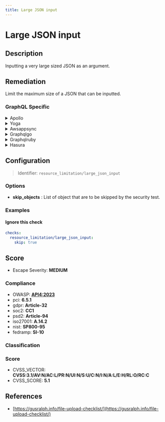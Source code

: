 ```yaml
---
title: Large JSON input
---
```


# Large JSON input

## Description

Inputting a very large sized JSON as an argument.

## Remediation

Limit the maximum size of a JSON that can be inputted.


### GraphQL Specific

<details>
    <summary>Apollo</summary>

To address large JSON input issues in the Apollo framework, ensure that you implement input validation to reject payloads that exceed the expected size. Additionally, consider using streaming JSON parsers to handle large inputs more efficiently and avoid memory overload. Set up rate limiting and depth limiting to protect against abusive requests and maintain server performance.

</details>

<details>
    <summary>Yoga</summary>

To handle large JSON input in the Yoga framework engine, consider implementing streaming JSON parsers to process the data in chunks, thereby reducing memory overhead. Additionally, ensure that the server has sufficient resources to handle the expected load and optimize the JSON parsing logic for performance.

</details>

<details>
    <summary>Awsappsync</summary>

To address large JSON input issues in AWS AppSync, consider implementing pagination to break down the data into smaller chunks, compressing the JSON payload if the service allows, or increasing the payload size limits within the service configuration if possible. Additionally, optimize the resolver logic to handle large inputs more efficiently and ensure that the underlying data sources can process large requests effectively.

</details>

<details>
    <summary>Graphqlgo</summary>

To mitigate the risk of inefficient processing or potential denial of service attacks when handling large JSON inputs in a GraphQL Go framework, it is recommended to implement input validation to restrict the size and structure of the incoming JSON requests. Additionally, consider using query complexity analysis to prevent overly complex queries from overloading the system. Employing rate limiting and timeouts can also help in managing the load on the server. Ensure that the parsing of JSON is done securely to avoid injection attacks. Regularly monitor and log the performance to identify and address any issues proactively.

</details>

<details>
    <summary>Graphqlruby</summary>

To mitigate the risk of large JSON input attacks in the GraphQL Ruby framework, implement input validation to restrict the size and structure of the incoming JSON payloads. Additionally, consider using query complexity analysis to prevent overly complex queries from consuming excessive resources.

</details>

<details>
    <summary>Hasura</summary>

To mitigate the risk of large JSON input vulnerabilities in Hasura, ensure that you implement strict input validation, enforce payload size limits, and utilize depth and complexity limits for queries. Additionally, consider using rate limiting to prevent abuse.

</details>

## Configuration

> Identifier: `resource_limitation/large_json_input`

### Options

- **skip_objects** : List of object that are to be skipped by the security test.




### Examples



#### Ignore this check

```yaml
checks:
  resource_limitation/large_json_input:
    skip: true
```




## Score

- Escape Severity: **<span className="medium-severity">MEDIUM</span>**

### Compliance

- OWASP: **[API4:2023](https://github.com/OWASP/API-Security/blob/master/editions/2023/en/0xa4-unrestricted-resource-consumption.md)**
- pci: **6.5.1**
- gdpr: **Article-32**
- soc2: **CC1**
- psd2: **Article-94**
- iso27001: **A.14.2**
- nist: **SP800-95**
- fedramp: **SI-10**

### Classification






### Score

- CVSS_VECTOR: **CVSS:3.1/AV:N/AC:L/PR:N/UI:N/S:U/C:N/I:N/A:L/E:H/RL:O/RC:C**
- CVSS_SCORE: **5.1**

## References

- [https://gusralph.info/file-upload-checklist/](https://gusralph.info/file-upload-checklist/)
  